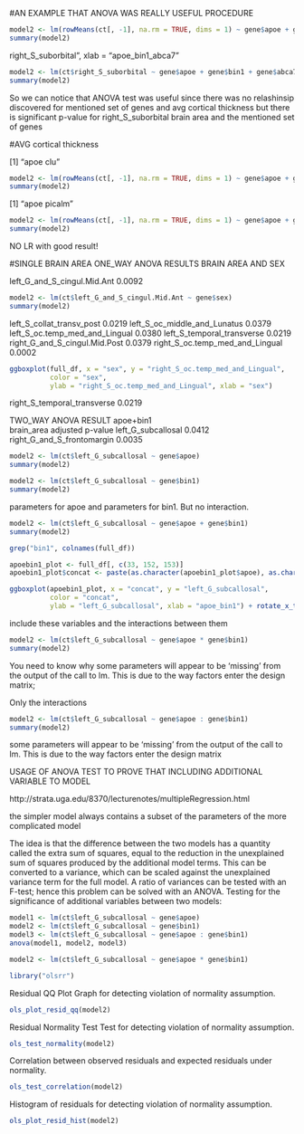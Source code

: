 
#AN EXAMPLE THAT ANOVA WAS REALLY USEFUL PROCEDURE

```r
model2 <- lm(rowMeans(ct[, -1], na.rm = TRUE, dims = 1) ~ gene$apoe + gene$bin1 + gene$abca7)
summary(model2)
```

right_S_suborbital", xlab = "apoe_bin1_abca7"

```r
model2 <- lm(ct$right_S_suborbital ~ gene$apoe + gene$bin1 + gene$abca7)
summary(model2)
```

So we can notice that ANOVA test was useful since there was no relashinsip discovered for mentioned set of genes and avg cortical thickness but there is significant p-value for right_S_suborbital brain area and the mentioned set of genes


#AVG cortical thickness

[1] "apoe clu"

```r
model2 <- lm(rowMeans(ct[, -1], na.rm = TRUE, dims = 1) ~ gene$apoe + gene$clu)
summary(model2)
```

[1] "apoe picalm"
```r
model2 <- lm(rowMeans(ct[, -1], na.rm = TRUE, dims = 1) ~ gene$apoe + gene$picalm)
summary(model2)
```

NO LR with good result!



#SINGLE BRAIN AREA 
ONE_WAY ANOVA RESULTS
BRAIN AREA AND SEX

left_G_and_S_cingul.Mid.Ant	0.0092
```r
model2 <- lm(ct$left_G_and_S_cingul.Mid.Ant ~ gene$sex)
summary(model2)
```

left_S_collat_transv_post	0.0219
left_S_oc_middle_and_Lunatus	0.0379
left_S_oc.temp_med_and_Lingual	0.0380
left_S_temporal_transverse	0.0219
right_G_and_S_cingul.Mid.Post	0.0379
right_S_oc.temp_med_and_Lingual	0.0002
```r
ggboxplot(full_df, x = "sex", y = "right_S_oc.temp_med_and_Lingual", 
          color = "sex", 
          ylab = "right_S_oc.temp_med_and_Lingual", xlab = "sex") 
```
right_S_temporal_transverse	0.0219



TWO_WAY ANOVA RESULT 
apoe+bin1	
brain_area	adjusted p-value
left_G_subcallosal	0.0412
right_G_and_S_frontomargin	0.0035

```r
model2 <- lm(ct$left_G_subcallosal ~ gene$apoe)
summary(model2)
```

```r
model2 <- lm(ct$left_G_subcallosal ~ gene$bin1)
summary(model2)
```

parameters for apoe and parameters for bin1. But no interaction.
```r
model2 <- lm(ct$left_G_subcallosal ~ gene$apoe + gene$bin1)
summary(model2)
```

```r
grep("bin1", colnames(full_df))
```

```r
apoebin1_plot <- full_df[, c(33, 152, 153)]
apoebin1_plot$concat <- paste(as.character(apoebin1_plot$apoe), as.character(apoebin1_plot$bin1))
```

```r
ggboxplot(apoebin1_plot, x = "concat", y = "left_G_subcallosal", 
          color = "concat", 
          ylab = "left_G_subcallosal", xlab = "apoe_bin1") + rotate_x_text(45)
```


include these variables and the interactions between them
```r
model2 <- lm(ct$left_G_subcallosal ~ gene$apoe * gene$bin1)
summary(model2)
```
You need to know why some parameters will appear to be 'missing' from the output of the call to lm. This is due to the way factors enter the design matrix;


Only the interactions

```r
model2 <- lm(ct$left_G_subcallosal ~ gene$apoe : gene$bin1)
summary(model2)
```

some parameters will appear to be 'missing' from the output of the call to lm. This is due to the way factors enter the design matrix


USAGE OF ANOVA TEST TO PROVE THAT INCLUDING ADDITIONAL VARIABLE TO MODEL 

http://strata.uga.edu/8370/lecturenotes/multipleRegression.html

 the simpler model always contains a subset of the parameters of the more complicated model
 
 The idea is that the difference between the two models has a quantity called the extra sum of squares, equal to the reduction in the unexplained sum of squares produced by the additional model terms. This can be converted to a variance, which can be scaled against the unexplained variance term for the full model. A ratio of variances can be tested with an F-test; hence this problem can be solved with an ANOVA. Testing for the significance of additional variables between two models:

```r
model1 <- lm(ct$left_G_subcallosal ~ gene$apoe)
model2 <- lm(ct$left_G_subcallosal ~ gene$bin1)
model3 <- lm(ct$left_G_subcallosal ~ gene$apoe : gene$bin1)
anova(model1, model2, model3)
```

```r
model2 <- lm(ct$left_G_subcallosal ~ gene$apoe * gene$bin1)
```

```r
library("olsrr")
```

Residual QQ Plot
Graph for detecting violation of normality assumption.

```r
ols_plot_resid_qq(model2)
```
Residual Normality Test
Test for detecting violation of normality assumption.

```r
ols_test_normality(model2)
```

Correlation between observed residuals and expected residuals under normality.

```r
ols_test_correlation(model2)
```
Histogram of residuals for detecting violation of normality assumption.

```r
ols_plot_resid_hist(model2)

```







